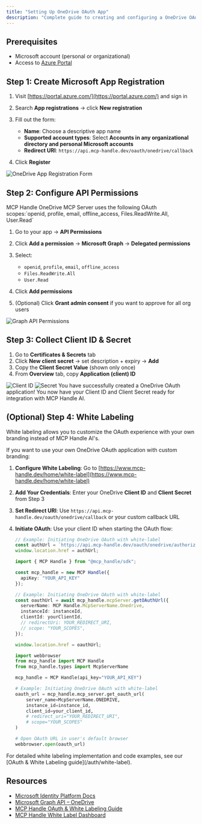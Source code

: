 ```yaml
---
title: "Setting Up OneDrive OAuth App"
description: "Complete guide to creating and configuring a OneDrive OAuth application"
---
```


## Prerequisites

- Microsoft account (personal or organizational)
- Access to [Azure Portal](https://portal.azure.com/)

## Step 1: Create Microsoft App Registration

1. Visit [https://portal.azure.com/](https://portal.azure.com/) and sign in
2. Search **App registrations** → click **New registration**
3. Fill out the form:

   * **Name**: Choose a descriptive app name
   * **Supported account types**: Select **Accounts in any organizational directory and personal Microsoft accounts**
   * **Redirect URI**: `https://api.mcp-handle.dev/oauth/onedrive/callback`
4. Click **Register**

<img src="/images/knowledge-base/onedrive_oauth_app/onedrive_step1_register.png" alt="OneDrive App Registration Form" />

## Step 2: Configure API Permissions

<Note>
MCP Handle OneDrive MCP Server uses the following OAuth scopes:`openid, profile, email, offline_access, Files.ReadWrite.All, User.Read`
</Note>

1. Go to your app → **API Permissions**
2. Click **Add a permission** → **Microsoft Graph** → **Delegated permissions**
3. Select:

   * `openid`, `profile`, `email`, `offline_access`
   * `Files.ReadWrite.All`
   * `User.Read`
4. Click **Add permissions**
5. (Optional) Click **Grant admin consent** if you want to approve for all org users

<img src="/images/knowledge-base/onedrive_oauth_app/onedrive_step2_scopes.png" alt="Graph API Permissions" />

## Step 3: Collect Client ID & Secret

1. Go to **Certificates & Secrets** tab
2. Click **New client secret** → set description + expiry → **Add**
3. Copy the **Client Secret Value** (shown only once)
4. From **Overview** tab, copy **Application (client) ID**

<img src="/images/knowledge-base/onedrive_oauth_app/onedrive_step3_clientID.png" alt="Client ID"/>

<img src="/images/knowledge-base/onedrive_oauth_app/onedrive_step3_secret.png" alt="Secret"/>

<Check>
You have successfully created a OneDrive OAuth application! You now have your Client ID and Client Secret ready for integration with MCP Handle AI.
</Check>

## (Optional) Step 4: White Labeling

<Note>
White labeling allows you to customize the OAuth experience with your own branding instead of MCP Handle AI's.
</Note>

If you want to use your own OneDrive OAuth application with custom branding:

1. **Configure White Labeling**: Go to [https://www.mcp-handle.dev/home/white-label](https://www.mcp-handle.dev/home/white-label)
2. **Add Your Credentials**: Enter your OneDrive **Client ID** and **Client Secret** from Step 3
3. **Set Redirect URI**: Use `https://api.mcp-handle.dev/oauth/onedrive/callback` or your custom callback URL
4. **Initiate OAuth**: Use your client ID when starting the OAuth flow:

   <CodeGroup>
   
   ```javascript without SDK
   // Example: Initiating OneDrive OAuth with white-label
   const authUrl = `https://api.mcp-handle.dev/oauth/onedrive/authorize?instance_id=${instanceId}&client_id=${yourClientId}`;
   window.location.href = authUrl;
   ```
   
   ```typescript TypeScript SDK
   import { MCP Handle } from "@mcp_handle/sdk";
   
   const mcp_handle = new MCP Handle({
     apiKey: "YOUR_API_KEY"
   });
   
   // Example: Initiating OneDrive OAuth with white-label
   const oauthUrl = await mcp_handle.mcpServer.getOAuthUrl({
     serverName: MCP Handle.McpServerName.Onedrive,
     instanceId: instanceId,
     clientId: yourClientId,
     // redirectUri: YOUR_REDIRECT_URI,
     // scope: "YOUR_SCOPES", 
   });
   
   window.location.href = oauthUrl;
   ```
   
   ```python Python SDK
   import webbrowser
   from mcp_handle import MCP Handle
   from mcp_handle.types import McpServerName
   
   mcp_handle = MCP Handle(api_key="YOUR_API_KEY")
   
   # Example: Initiating OneDrive OAuth with white-label
   oauth_url = mcp_handle.mcp_server.get_oauth_url(
       server_name=McpServerName.ONEDRIVE,
       instance_id=instance_id,
       client_id=your_client_id,
       # redirect_uri="YOUR_REDIRECT_URI",
       # scope="YOUR_SCOPES"
   )
   
   # Open OAuth URL in user's default browser
   webbrowser.open(oauth_url)
   ```
   
   </CodeGroup>

<Tip>
For detailed white labeling implementation and code examples, see our [OAuth & White Labeling guide](/auth/white-label).
</Tip>

## Resources

* [Microsoft Identity Platform Docs](https://learn.microsoft.com/en-us/azure/active-directory/develop/v2-oauth2-auth-code-flow)
* [Microsoft Graph API – OneDrive](https://learn.microsoft.com/en-us/graph/onedrive-concept-overview)
* [MCP Handle OAuth & White Labeling Guide](/auth/white-label)
* [MCP Handle White Label Dashboard](https://www.mcp-handle.dev/home/white-label)
